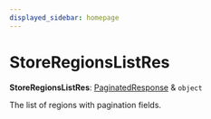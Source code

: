 ```yaml
---
displayed_sidebar: homepage
---
```



# StoreRegionsListRes

 **StoreRegionsListRes**: [PaginatedResponse](../interfaces/medusa.PaginatedResponse-1.mdx) & `object`

The list of regions with pagination fields.
